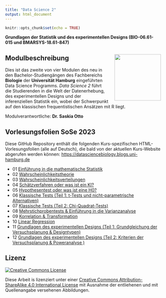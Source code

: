 ```yaml
---
title: "Data Science 2"
output: html_document
---
```


```r
knitr::opts_chunk$set(echo = TRUE)
```


**Grundlagen der Statistik und des experimentellen Designs (BIO-06.61-015 und BMARSYS-18.61-847)**


## Modulbeschreibung <img src="images/uhh_logo.png" align="right" width="150" style="margin-left: 20px"/>

Dies ist das zweite von vier Modulen des neu in den Bachelor-Studiengängen des Fachbereichs **Biologie** der **Universität Hamburg** eingeführten Data Science Programms. *Data Science 2* führt die Studierenden in die Welt der Datenerhebung, des experimentellen Designs und der inferenziellen Statistik ein, wobei der Schwerpunkt auf den klassischen frequentistischen Ansätzen mit R liegt.

Modulverantwortliche: **Dr. Saskia Otto**

## Vorlesungsfolien  SoSe 2023

Diese GitHub Repository enthält die folgenden Kurs-spezifischen HTML-Vorlesungsfolien (alle auf Deutsch), die bald von der aktuellen Kurs-Website abgerufen werden können: [https://datasciencebiology.blogs.uni-hamburg.de](https://datasciencebiology.blogs.uni-hamburg.de/course-portfolio/data-science-2/)


- 01 [Einführung in die mathematische Statistik](https://saskiaotto.github.io/uham-bio-data-science-2/01-introduction.html#/title-slide)
- 02 [Wahrscheinlichkeitstheorie](https://saskiaotto.github.io/uham-bio-data-science-2/02-probability-theory.html#/title-slide)
- 03 [Wahrscheinlichkeitsverteilungen](https://saskiaotto.github.io/uham-bio-data-science-2/03-probability-distributions.html#/title-slide)
- 04 [Schätzverfahren oder was ist ein KI?](https://saskiaotto.github.io/uham-bio-data-science-2/04-estimation.html#/title-slide)
- 05 [Hypothesentest oder was ist eine H0?](https://saskiaotto.github.io/uham-bio-data-science-2/05-hypothesis-testing.html#/title-slide)
- 06 [Klassische Tests (Teil 1: t-Tests und nicht-parametrische Alternativen)](https://saskiaotto.github.io/uham-bio-data-science-2/06-classical-tests-part1.html#/title-slide)
- 07 [Klassische Tests (Teil 2: Chi-Quadrat-Tests)](https://saskiaotto.github.io/uham-bio-data-science-2/07-classical-tests-part2.html#/title-slide)
- 08 [Mehrstichprobentests & Einführung in die Varianzanalyse](https://saskiaotto.github.io/uham-bio-data-science-2/08-1way-anova.html#/title-slide)
- 09 [Korrelation & Transformation](https://saskiaotto.github.io/uham-bio-data-science-2/09-correlation-transformation.html#/title-slide)
- 10 [Linear Regression](https://saskiaotto.github.io/uham-bio-data-science-2/10-regression.html#/title-slide)
- 11 [Grundlagen des experimentellen Designs (Teil 1: Grundgleichung der Versuchsplanung & Designtypen)](https://saskiaotto.github.io/uham-bio-data-science-2/11-basics-exp-design-part1.html#/title-slide)
- 12 [Grundlagen des experimentellen Designs (Teil 2: Kriterien der Versuchsplanung & Poweranalyse )](https://saskiaotto.github.io/uham-bio-data-science-2/12-basics-exp-design-part2.html#/title-slide)

## Lizenz

<a rel="license" href="http://creativecommons.org/licenses/by-sa/4.0/">
  <img alt="Creative Commons License" style="border-width:0"
        src="https://i.creativecommons.org/l/by-sa/4.0/80x15.png" />
</a>

Diese Arbeit is lizenziert unter einer [Creative Commons Attribution-ShareAlike 4.0 International License ](http://creativecommons.org/licenses/by-sa/4.0/) mit Ausnahme der entliehenen und mit Quellenangabe versehenen Abbildungen.
